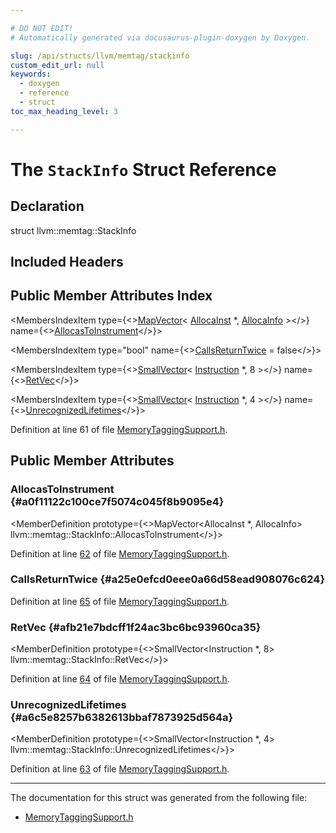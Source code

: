 ```yaml
---

# DO NOT EDIT!
# Automatically generated via docusaurus-plugin-doxygen by Doxygen.

slug: /api/structs/llvm/memtag/stackinfo
custom_edit_url: null
keywords:
  - doxygen
  - reference
  - struct
toc_max_heading_level: 3

---
```





# The `StackInfo` Struct Reference

<DoxygenPage pluginConfig={pluginConfig}>



## Declaration

<CodeBlock>struct llvm::memtag::StackInfo</CodeBlock>

## Included Headers

<IncludesList>
<IncludesListItem
  filePath="llvm/Transforms/Utils/MemoryTaggingSupport.h"
  permalink="/docs/api/files/include/include/llvm/include/llvm/transforms/include/llvm/transforms/utils/memorytaggingsupport-h"
  isLocal="true" />
</IncludesList>

## Public Member Attributes Index

<MembersIndex>

<MembersIndexItem
  type={<><a href="/docs/api/classes/llvm/mapvector">MapVector</a>&lt; <a href="/docs/api/classes/llvm/allocainst">AllocaInst</a> &#42;, <a href="/docs/api/structs/llvm/memtag/allocainfo">AllocaInfo</a> &gt;</>}
  name={<><a href="#a0f11122c100ce7f5074c045f8b9095e4">AllocasToInstrument</a></>}>
</MembersIndexItem>

<MembersIndexItem
  type="bool"
  name={<><a href="#a25e0efcd0eee0a66d58ead908076c624">CallsReturnTwice</a> = false</>}>
</MembersIndexItem>

<MembersIndexItem
  type={<><a href="/docs/api/classes/llvm/smallvector">SmallVector</a>&lt; <a href="/docs/api/classes/llvm/instruction">Instruction</a> &#42;, 8 &gt;</>}
  name={<><a href="#afb21e7bdcff1f24ac3bc6bc93960ca35">RetVec</a></>}>
</MembersIndexItem>

<MembersIndexItem
  type={<><a href="/docs/api/classes/llvm/smallvector">SmallVector</a>&lt; <a href="/docs/api/classes/llvm/instruction">Instruction</a> &#42;, 4 &gt;</>}
  name={<><a href="#a6c5e8257b6382613bbaf7873925d564a">UnrecognizedLifetimes</a></>}>
</MembersIndexItem>

</MembersIndex>


Definition at line 61 of file <a href="/docs/api/files/include/include/llvm/include/llvm/transforms/include/llvm/transforms/utils/memorytaggingsupport-h">MemoryTaggingSupport.h</a>.

<SectionDefinition>

## Public Member Attributes

### AllocasToInstrument {#a0f11122c100ce7f5074c045f8b9095e4}

<MemberDefinition
  prototype={<>MapVector&lt;AllocaInst &#42;, AllocaInfo&gt; llvm::memtag::StackInfo::AllocasToInstrument</>}>

Definition at line <a href="/docs/api/files/include/include/llvm/include/llvm/transforms/include/llvm/transforms/utils/memorytaggingsupport-h/#l00062">62</a> of file <a href="/docs/api/files/include/include/llvm/include/llvm/transforms/include/llvm/transforms/utils/memorytaggingsupport-h">MemoryTaggingSupport.h</a>.
</MemberDefinition>

### CallsReturnTwice {#a25e0efcd0eee0a66d58ead908076c624}

<MemberDefinition
  prototype="bool llvm::memtag::StackInfo::CallsReturnTwice = false">

Definition at line <a href="/docs/api/files/include/include/llvm/include/llvm/transforms/include/llvm/transforms/utils/memorytaggingsupport-h/#l00065">65</a> of file <a href="/docs/api/files/include/include/llvm/include/llvm/transforms/include/llvm/transforms/utils/memorytaggingsupport-h">MemoryTaggingSupport.h</a>.
</MemberDefinition>

### RetVec {#afb21e7bdcff1f24ac3bc6bc93960ca35}

<MemberDefinition
  prototype={<>SmallVector&lt;Instruction &#42;, 8&gt; llvm::memtag::StackInfo::RetVec</>}>

Definition at line <a href="/docs/api/files/include/include/llvm/include/llvm/transforms/include/llvm/transforms/utils/memorytaggingsupport-h/#l00064">64</a> of file <a href="/docs/api/files/include/include/llvm/include/llvm/transforms/include/llvm/transforms/utils/memorytaggingsupport-h">MemoryTaggingSupport.h</a>.
</MemberDefinition>

### UnrecognizedLifetimes {#a6c5e8257b6382613bbaf7873925d564a}

<MemberDefinition
  prototype={<>SmallVector&lt;Instruction &#42;, 4&gt; llvm::memtag::StackInfo::UnrecognizedLifetimes</>}>

Definition at line <a href="/docs/api/files/include/include/llvm/include/llvm/transforms/include/llvm/transforms/utils/memorytaggingsupport-h/#l00063">63</a> of file <a href="/docs/api/files/include/include/llvm/include/llvm/transforms/include/llvm/transforms/utils/memorytaggingsupport-h">MemoryTaggingSupport.h</a>.
</MemberDefinition>

</SectionDefinition>

<hr/>

The documentation for this struct was generated from the following file:

<ul>
<li><a href="/docs/api/files/include/include/llvm/include/llvm/transforms/include/llvm/transforms/utils/memorytaggingsupport-h">MemoryTaggingSupport.h</a></li>
</ul>

</DoxygenPage>

